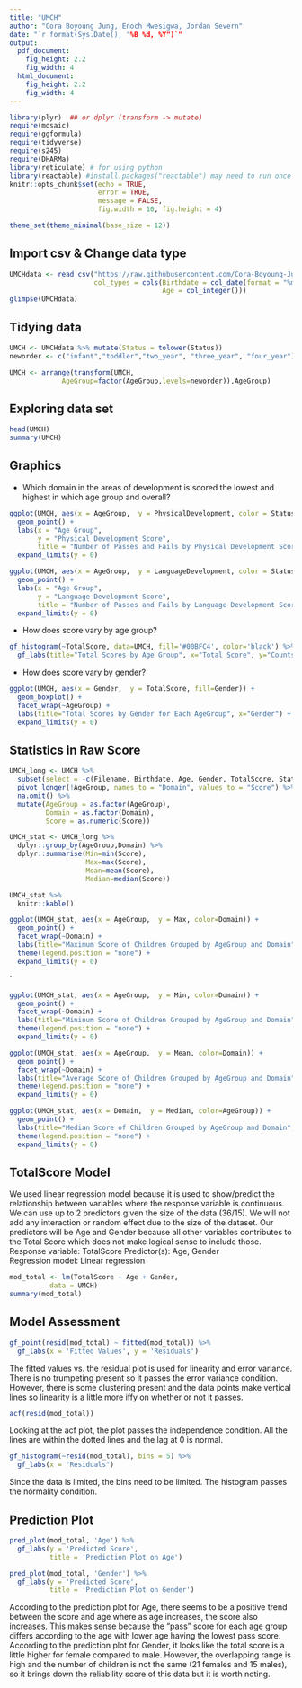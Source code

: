 ```yaml
---
title: "UMCH"
author: "Cora Boyoung Jung, Enoch Mwesigwa, Jordan Severn"
date: "`r format(Sys.Date(), "%B %d, %Y")`"
output:
  pdf_document:
    fig_height: 2.2
    fig_width: 4
  html_document:
    fig_height: 2.2
    fig_width: 4
---
```



```r
library(plyr)  ## or dplyr (transform -> mutate) 
require(mosaic)
require(ggformula)
require(tidyverse)
require(s245)
require(DHARMa)
library(reticulate) # for using python
library(reactable) #install.packages("reactable") may need to run once
knitr::opts_chunk$set(echo = TRUE, 
                      error = TRUE,
                      message = FALSE,
                      fig.width = 10, fig.height = 4)

theme_set(theme_minimal(base_size = 12))
```

## Import csv & Change data type
  
```r
UMCHdata <- read_csv("https://raw.githubusercontent.com/Cora-Boyoung-Jung/UMCH/main/data/UMCH.csv",
                     col_types = cols(Birthdate = col_date(format = "%m/%d/%Y"),
                                      Age = col_integer()))
glimpse(UMCHdata)
```
## Tidying data
  
```r
UMCH <- UMCHdata %>% mutate(Status = tolower(Status))
neworder <- c("infant","toddler","two_year", "three_year", "four_year")

UMCH <- arrange(transform(UMCH,
             AgeGroup=factor(AgeGroup,levels=neworder)),AgeGroup)
```

## Exploring data set
  
```r
head(UMCH)
summary(UMCH)
```



## Graphics

- Which domain in the areas of development is scored the lowest and highest in which age group and overall? 
```r
ggplot(UMCH, aes(x = AgeGroup,  y = PhysicalDevelopment, color = Status)) +
  geom_point() +
  labs(x = "Age Group",
       y = "Physical Development Score",
       title = "Number of Passes and Fails by Physical Development Score") +
  expand_limits(y = 0)
```
```r
ggplot(UMCH, aes(x = AgeGroup,  y = LanguageDevelopment, color = Status)) +
  geom_point() +
  labs(x = "Age Group",
       y = "Language Development Score",
       title = "Number of Passes and Fails by Language Development Score") +
  expand_limits(y = 0)

```

- How does score vary by age group?  
```r
gf_histogram(~TotalScore, data=UMCH, fill='#00BFC4', color='black') %>% 
  gf_labs(title="Total Scores by Age Group", x="Total Score", y="Counts") + facet_wrap(~AgeGroup)
```

- How does score vary by gender?  
```r
ggplot(UMCH, aes(x = Gender,  y = TotalScore, fill=Gender)) +
  geom_boxplot() + 
  facet_wrap(~AgeGroup) +
  labs(title="Total Scores by Gender for Each AgeGroup", x="Gender") +
  expand_limits(y = 0)
```


## Statistics in Raw Score
```r
UMCH_long <- UMCH %>%
  subset(select = -c(Filename, Birthdate, Age, Gender, TotalScore, Status, Examiner)) %>%
  pivot_longer(!AgeGroup, names_to = "Domain", values_to = "Score") %>%
  na.omit() %>%
  mutate(AgeGroup = as.factor(AgeGroup),
         Domain = as.factor(Domain),
         Score = as.numeric(Score))

UMCH_stat <- UMCH_long %>%
  dplyr::group_by(AgeGroup,Domain) %>%
  dplyr::summarise(Min=min(Score),
                   Max=max(Score),
                   Mean=mean(Score),
                   Median=median(Score))

UMCH_stat %>%
  knitr::kable()
```

```r
ggplot(UMCH_stat, aes(x = AgeGroup,  y = Max, color=Domain)) +
  geom_point() + 
  facet_wrap(~Domain) +
  labs(title="Maximum Score of Children Grouped by AgeGroup and Domain", y="Score") +
  theme(legend.position = "none") +
  expand_limits(y = 0)
```
`
```r
ggplot(UMCH_stat, aes(x = AgeGroup,  y = Min, color=Domain)) +
  geom_point() + 
  facet_wrap(~Domain) +
  labs(title="Mininum Score of Children Grouped by AgeGroup and Domain", y="Score") +
  theme(legend.position = "none") +
  expand_limits(y = 0)
```
```r
ggplot(UMCH_stat, aes(x = AgeGroup,  y = Mean, color=Domain)) +
  geom_point() + 
  facet_wrap(~Domain) +
  labs(title="Average Score of Children Grouped by AgeGroup and Domain", y="Score") +
  theme(legend.position = "none") +
  expand_limits(y = 0)
```

```r
ggplot(UMCH_stat, aes(x = Domain,  y = Median, color=AgeGroup)) +
  geom_point() + 
  labs(title="Median Score of Children Grouped by AgeGroup and Domain", y="Score") +
  theme(legend.position = "none") +
  expand_limits(y = 0)
```


## TotalScore Model

We used linear regression model because it is used to show/predict the relationship between variables where the response variable is continuous. We can use up to 2 predictors given the size of the data (36/15). We will not add any interaction or random effect due to the size of the dataset. Our predictors will be Age and Gender because all other variables contributes to the Total Score which does not make logical sense to include those.     
Response variable: TotalScore 
Predictor(s): Age, Gender   
Regression model: Linear regression 

```r
mod_total <- lm(TotalScore ~ Age + Gender,  
          data = UMCH)  
summary(mod_total)  
```

## Model Assessment

```r
gf_point(resid(mod_total) ~ fitted(mod_total)) %>%
  gf_labs(x = 'Fitted Values', y = 'Residuals')
```

The fitted values vs. the residual plot is used for linearity and error variance. There is no trumpeting present so it passes the error variance condition. However, there is some clustering present and the data points make vertical lines so linearity is a little more iffy on whether or not it passes. 

```r
acf(resid(mod_total))
```

Looking at the acf plot, the plot passes the independence condition. All the lines are within the dotted lines and the lag at 0 is normal. 

```r
gf_histogram(~resid(mod_total), bins = 5) %>%
  gf_labs(x = "Residuals")
```

Since the data is limited, the bins need to be limited. The histogram passes the normality condition. 


## Prediction Plot

```r
pred_plot(mod_total, 'Age') %>%
  gf_labs(y = 'Predicted Score',
          title = 'Prediction Plot on Age')
```

```r
pred_plot(mod_total, 'Gender') %>%
  gf_labs(y = 'Predicted Score',
          title = 'Prediction Plot on Gender')
```

According to the prediction plot for Age, there seems to be a positive trend between the score and age where as age increases, the score also increases. This makes sense because the "pass" score for each age group differs according to the age with lower age having the lowest pass score.  
According to the prediction plot for Gender, it looks like the total score is a little higher for female compared to male. However, the overlapping range is high and the number of children is not the same (21 females and 15 males), so it brings down the reliability score of this data but it is worth noting.  






